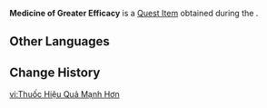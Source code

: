 {{Item Infobox
|id           = 121083
|image        = Item Medicine of Greater Efficacy.png
|type         = Quest Items
|description  = Saurian medicine personally concocted by Mazkal. Its healing effect is outstanding.
|source1      = [[Sauro-Vet's Dilemma]]
}}
'''Medicine of Greater Efficacy''' is a [[Quest Item]] obtained during the {{Quest|Sauro-Vet's Dilemma}}.

==Other Languages==
{{Other Languages|default_hidden=1
|en      = Medicine of Greater Efficacy
|zhs     = 更有效的药剂
|zhs_rm  = 
|zht     = 更有效的藥劑
|zht_rm  = 
|ja      = もっと効く薬
|ja_rm   = Motto Kiku Kusuri
|ko      = 더 효과적인 약
|es      = Poción muy eficaz
|fr      = Médicament de meilleure efficacité
|ru      = Лекарство высокой эффективности
|th      = โพชั่นที่มีประสิทธิภาพดีกว่า
|th_rm   = 
|vi      = Thuốc Hiệu Quả Mạnh Hơn
|de      = Wirksamere Medizin
|id      = Obat Saurian yang Ampuh
|pt      = Poção Mais Eficaz
|tr      = Etkili İlaç
|it      = Medicinale dall'efficacia superiore
}}

==Change History==
{{Change History|5.2}}

[[vi:Thuốc Hiệu Quả Mạnh Hơn]]
